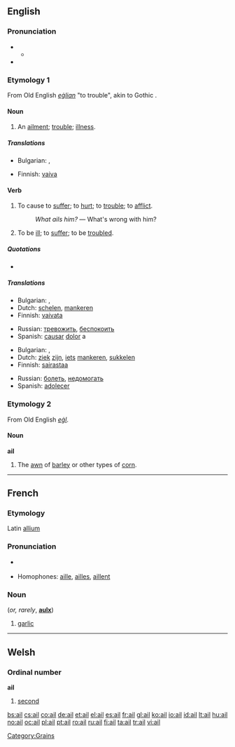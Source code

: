 {{also|-ail}}
==English==

===Pronunciation===
* {{a|RP}}
** {{IPA|/eɪl/}}
* {{rhymes|eɪl}}

===Etymology 1===
From Old English ''[[eġlian]]'' "to trouble", akin to Gothic {{term|𐌰𐌲𐌻𐌾𐌰𐌽|tr=agljan||to distress}}.

====Noun====
{{en-noun}}

# An [[ailment]]; [[trouble]]; [[illness]].

=====Translations=====
{{trans-top|An ailment; trouble; illness}}
* Bulgarian: {{t|bg|болка|sc=Cyrl}},  {{t|bg|болест|sc=Cyrl}}
{{trans-mid}}
* Finnish: [[vaiva]]
{{trans-bottom}}

====Verb====
{{en-verb}}

# {{transitive}} To cause to [[suffer]]; to [[hurt]]; to [[trouble]]; to [[afflict]].
#: ''What ails him?'' &mdash; What's wrong with him?
# {{intransitive}} To be [[ill]]; to [[suffer]]; to be [[troubled]].

=====Quotations=====
* {{seeCites}}

=====Translations=====
{{trans-top|to cause to suffer}}
* Bulgarian: {{t|bg|боли|sc=Cyrl}},  {{t|bg|безпокои|sc=Cyrl}}
* Dutch: [[schelen]], [[mankeren]]
* Finnish: [[vaivata]]
{{trans-mid}}
* Russian: [[тревожить]], [[беспокоить]]
* Spanish: [[causar]] [[dolor]] a
{{trans-bottom}}

{{trans-top|to be ill}}
* Bulgarian: {{t|bg|болен съм|sc=Cyrl}},  {{t|bg|неразположен съм|sc=Cyrl}}
* Dutch: [[ziek]] [[zijn]], [[iets]] [[mankeren]], [[sukkelen]]
* Finnish: [[sairastaa]]
{{trans-mid}}
* Russian: [[болеть]], [[недомогать]]
* Spanish: [[adolecer]]
{{trans-bottom}}

===Etymology 2===
From Old English ''[[eġl]]''.

====Noun====
'''ail'''

# The [[awn]] of [[barley]] or other types of [[corn]].

----

==French==

===Etymology===
Latin [[allium]]

===Pronunciation===
* {{IPA|/aj/|lang=fr}} {{X-SAMPA|/aj/}}
* Homophones: [[aille]], [[ailles]], [[aillent]]

===Noun===
{{fr-noun|m}} (''or, rarely'', '''[[aulx]]''')

# [[garlic]]

----

==Welsh==

===Ordinal number===
'''ail'''

# [[second]]

[[Category:Grains]]

[[bs:ail]]
[[cs:ail]]
[[co:ail]]
[[de:ail]]
[[et:ail]]
[[el:ail]]
[[es:ail]]
[[fr:ail]]
[[gl:ail]]
[[ko:ail]]
[[io:ail]]
[[id:ail]]
[[lt:ail]]
[[hu:ail]]
[[no:ail]]
[[oc:ail]]
[[pl:ail]]
[[pt:ail]]
[[ro:ail]]
[[ru:ail]]
[[fi:ail]]
[[ta:ail]]
[[tr:ail]]
[[vi:ail]]